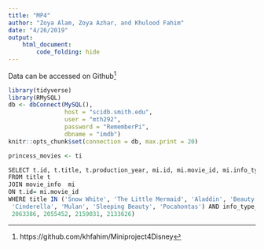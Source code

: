 ```yaml
---
title: "MP4"
author: "Zoya Alam, Zoya Azhar, and Khulood Fahim"
date: "4/26/2019"
output:
    html_document:
        code_folding: hide 
---
```



Data  can  be accessed on Github[^1]

```r
library(tidyverse)
library(RMySQL)
db <- dbConnect(MySQL(), 
                host = "scidb.smith.edu", 
                user = "mth292", 
                password = "RememberPi", 
                dbname = "imdb")
knitr::opts_chunk$set(connection = db, max.print = 20)
```

```r
princess_movies <- ti

```  
  
  
```r
SELECT t.id, t.title, t.production_year, mi.id, mi.movie_id, mi.info_type_id, mi.info
FROM title t
JOIN movie_info  mi
ON t.id= mi.movie_id
WHERE title IN ('Snow White', 'The Little Mermaid', 'Aladdin', 'Beauty and the Beast',
 'Cinderella', 'Mulan', 'Sleeping Beauty', 'Pocahontas') AND info_type_id= 107 AND mi.id IN (2117948, 2120511, 2113802, 
 2063386, 2055452, 2159031, 2133626)
```



























[^1]: https://github.com/khfahim/Miniproject4Disney

